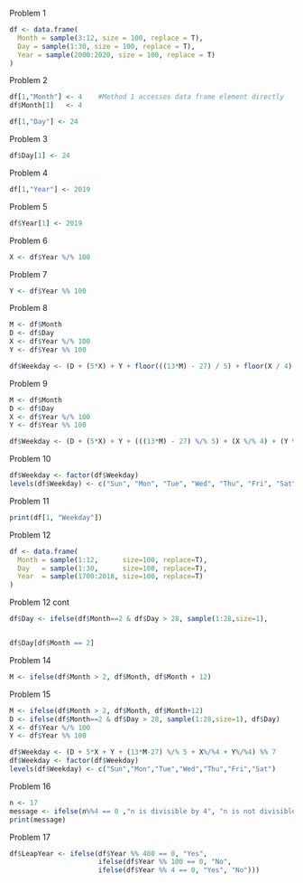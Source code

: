 Problem 1
```r
df <- data.frame(
  Month = sample(3:12, size = 100, replace = T),
  Day = sample(1:30, size = 100, replace = T),
  Year = sample(2000:2020, size = 100, replace = T)
)
```

Problem 2
```r
df[1,"Month"] <- 4    #Method 1 accesses data frame element directly
df$Month[1]   <- 4

df[1,"Day"] <- 24
```

Problem 3
```r
df$Day[1] <- 24
```

Problem 4
```r
df[1,"Year"] <- 2019
```

Problem 5
```r
df$Year[1] <- 2019
```

Problem 6
```r
X <- df$Year %/% 100
```

Problem 7
```r
Y <- df$Year %% 100
```

Problem 8
```r
M <- df$Month
D <- df$Day
X <- df$Year %/% 100
Y <- df$Year %% 100

df$Weekday <- (D + (5*X) + Y + floor(((13*M) - 27) / 5) + floor(X / 4) + floor(Y / 4))%% 7
```

Problem 9
```r
M <- df$Month
D <- df$Day
X <- df$Year %/% 100
Y <- df$Year %% 100

df$Weekday <- (D + (5*X) + Y + (((13*M) - 27) %/% 5) + (X %/% 4) + (Y %/% 4))%% 7
```

Problem 10
```r
df$Weekday <- factor(df$Weekday)
levels(df$Weekday) <- c("Sun", "Mon", "Tue", "Wed", "Thu", "Fri", "Sat")
```

Problem 11
```r
print(df[1, "Weekday"])
```
Problem 12
```r
df <- data.frame(
  Month = sample(1:12,      size=100, replace=T),
  Day   = sample(1:30,      size=100, replace=T),
  Year  = sample(1700:2018, size=100, replace=T)
)


```

Problem 12 cont
```r
df$Day <- ifelse(df$Month==2 & df$Day > 28, sample(1:28,size=1),                df$Day)


df$Day[df$Month == 2]
```

Problem 14
```r
M <- ifelse(df$Month > 2, df$Month, df$Month + 12)
```

Problem 15
```r
M <- ifelse(df$Month > 2, df$Month, df$Month+12)
D <- ifelse(df$Month==2 & df$Day > 28, sample(1:28,size=1), df$Day)
X <- df$Year %/% 100
Y <- df$Year %% 100

df$Weekday <- (D + 5*X + Y + (13*M-27) %/% 5 + X%/%4 + Y%/%4) %% 7
df$Weekday <- factor(df$Weekday)
levels(df$Weekday) <- c("Sun","Mon","Tue","Wed","Thu","Fri","Sat")

```

Problem 16
```r
n <- 17
message <- ifelse(n%%4 == 0 ,"n is divisible by 4", "n is not divisible by 4")
print(message)

```
Problem 17
```r
df$LeapYear <- ifelse(df$Year %% 400 == 0, "Yes",
                      ifelse(df$Year %% 100 == 0, "No",
                      ifelse(df$Year %% 4 == 0, "Yes", "No")))
```
